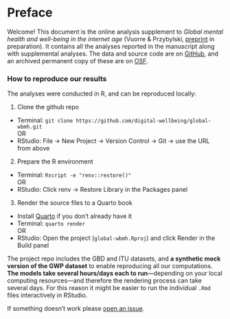 # Preface {.unnumbered}

Welcome! This document is the online analysis supplement to *Global mental health and well-being in the internet age* (Vuorre & Przybylski, [preprint]() in preparation). It contains all the analyses reported in the manuscript along with supplemental analyses. The data and source code are on [GitHub](https://github.com/digital-wellbeing/global-wbmh), and an archived permanent copy of these are on [OSF](https://osf.io/ys7m9/).

::: {.callout-note}
### How to reproduce our results

The analyses were conducted in R, and can be reproduced locally:

1. Clone the github repo
  - Terminal: `git clone https://github.com/digital-wellbeing/global-wbmh.git`  
      OR
  - RStudio: File -> New Project -> Version Control -> Git -> use the URL from above

2. Prepare the R environment
  - Terminal: `Rscript -e "renv::restore()"`  
      OR
  - RStudio: Click renv -> Restore Library in the Packages panel

3. Render the source files to a Quarto book
 - Install [Quarto](https://quarto.org/docs/getting-started/installation.html) if you don't already have it
  - Terminal: `quarto render`  
      OR
  - RStudio: Open the project (`global-wbmh.Rproj`) and click Render in the Build panel

::: {.callout-important}
The project repo includes the GBD and ITU datasets, and **a synthetic mock version of the GWP dataset** to enable reproducing all our computations.
**The models take several hours/days each to run**---depending on your local computing resources---and therefore the rendering process can take several days. For this reason it might be easier to run the individual `.Rmd` files interactively in RStudio.
:::

If something doesn't work please [open an issue](https://github.com/digital-wellbeing/global-wbmh/issues).
:::
